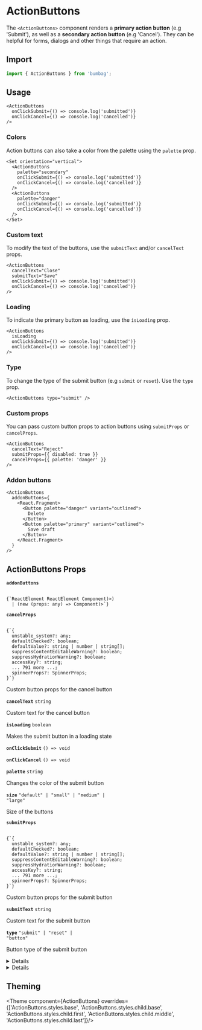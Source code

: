 
# ActionButtons

The `<ActionButtons>` component renders a **primary action button** (e.g 'Submit'), as well as a **secondary action button** (e.g 'Cancel').
They can be helpful for forms, dialogs and other things that require an action.

## Import

```jsx
import { ActionButtons } from 'bumbag';
```

## Usage

```jsx-live
<ActionButtons
  onClickSubmit={() => console.log('submitted')}
  onClickCancel={() => console.log('cancelled')}
/>
```

### Colors

Action buttons can also take a color from the palette using the `palette` prop.

```jsx-live
<Set orientation="vertical">
  <ActionButtons
    palette="secondary"
    onClickSubmit={() => console.log('submitted')}
    onClickCancel={() => console.log('cancelled')}
  />
  <ActionButtons
    palette="danger"
    onClickSubmit={() => console.log('submitted')}
    onClickCancel={() => console.log('cancelled')}
  />
</Set>
```

### Custom text

To modify the text of the buttons, use the `submitText` and/or `cancelText` props.

```jsx-live
<ActionButtons
  cancelText="Close"
  submitText="Save"
  onClickSubmit={() => console.log('submitted')}
  onClickCancel={() => console.log('cancelled')}
/>
```

### Loading

To indicate the primary button as loading, use the `isLoading` prop.

```jsx-live
<ActionButtons
  isLoading
  onClickSubmit={() => console.log('submitted')}
  onClickCancel={() => console.log('cancelled')}
/>
```

### Type

To change the type of the submit button (e.g `submit` or `reset`). Use the `type` prop.

```jsx-live
<ActionButtons type="submit" />
```

### Custom props

You can pass custom button props to action buttons using `submitProps` or `cancelProps`.

```jsx-live
<ActionButtons
  cancelText="Reject"
  submitProps={{ disabled: true }}
  cancelProps={{ palette: 'danger' }}
/>
```

### Addon buttons

```jsx-live
<ActionButtons
  addonButtons={
    <React.Fragment>
      <Button palette="danger" variant="outlined">
        Delete
      </Button>
      <Button palette="primary" variant="outlined">
        Save draft
      </Button>
    </React.Fragment>
  }
/>
```

## ActionButtons Props

<!-- Automatically generated -->

**<Code fontSize="150" marginRight="major-1">addonButtons</Code>**  

<Code isBlock palette="primary" fontSize="150" padding="minor-1" marginBottom="major-2">
{`ReactElement<any, string
  | ((props: any) => ReactElement<any, string
  | ...
  | (new (props: any) => Component<any, any, any>)>)
  | (new (props: any) => Component<any, any, any>)>`}
</Code>

<Divider marginTop="major-2" marginBottom="major-2" />

**<Code fontSize="150" marginRight="major-1">cancelProps</Code>**  

<Code isBlock palette="primary" fontSize="150" padding="minor-1" marginBottom="major-2">
{`{
  unstable_system?: any;
  defaultChecked?: boolean;
  defaultValue?: string | number | string[];
  suppressContentEditableWarning?: boolean;
  suppressHydrationWarning?: boolean;
  accessKey?: string;
  ... 791 more ...;
  spinnerProps?: SpinnerProps;
}`}
</Code>

Custom button props for the cancel button

<Divider marginTop="major-2" marginBottom="major-2" />

**<Code fontSize="150" marginRight="major-1">cancelText</Code>** <Code fontSize="100" palette="primary">string</Code> 

Custom text for the cancel button

<Divider marginTop="major-2" marginBottom="major-2" />

**<Code fontSize="150" marginRight="major-1">isLoading</Code>** <Code fontSize="100" palette="primary">boolean</Code> 

Makes the submit button in a loading state

<Divider marginTop="major-2" marginBottom="major-2" />

**<Code fontSize="150" marginRight="major-1">onClickSubmit</Code>** <Code fontSize="100" palette="primary">() =&#62; void</Code> 

<Divider marginTop="major-2" marginBottom="major-2" />

**<Code fontSize="150" marginRight="major-1">onClickCancel</Code>** <Code fontSize="100" palette="primary">() =&#62; void</Code> 

<Divider marginTop="major-2" marginBottom="major-2" />

**<Code fontSize="150" marginRight="major-1">palette</Code>** <Code fontSize="100" palette="primary">string</Code> 

Changes the color of the submit button

<Divider marginTop="major-2" marginBottom="major-2" />

**<Code fontSize="150" marginRight="major-1">size</Code>** <Code fontSize="100" palette="primary">&#34;default&#34; | &#34;small&#34; | &#34;medium&#34; | &#34;large&#34;</Code> 

Size of the buttons

<Divider marginTop="major-2" marginBottom="major-2" />

**<Code fontSize="150" marginRight="major-1">submitProps</Code>**  

<Code isBlock palette="primary" fontSize="150" padding="minor-1" marginBottom="major-2">
{`{
  unstable_system?: any;
  defaultChecked?: boolean;
  defaultValue?: string | number | string[];
  suppressContentEditableWarning?: boolean;
  suppressHydrationWarning?: boolean;
  accessKey?: string;
  ... 791 more ...;
  spinnerProps?: SpinnerProps;
}`}
</Code>

Custom button props for the submit button

<Divider marginTop="major-2" marginBottom="major-2" />

**<Code fontSize="150" marginRight="major-1">submitText</Code>** <Code fontSize="100" palette="primary">string</Code> 

Custom text for the submit button

<Divider marginTop="major-2" marginBottom="major-2" />

**<Code fontSize="150" marginRight="major-1">type</Code>** <Code fontSize="100" palette="primary">&#34;submit&#34; | &#34;reset&#34; | &#34;button&#34;</Code> 

Button type of the submit button

<Divider marginTop="major-2" marginBottom="major-2" />

<details><Box use="summary" marginBottom="major-2">Inherits <code><strong>Set</strong></code> props</Box>

**<Code fontSize="150" marginRight="major-1">isFilled</Code>** <Code fontSize="100" palette="primary">boolean</Code> 

Indicates if the set items should span the width of the set.

<Divider marginTop="major-2" marginBottom="major-2" />

**<Code fontSize="150" marginRight="major-1">orientation</Code>** <Code fontSize="100" palette="primary">&#34;horizontal&#34; | &#34;vertical&#34;</Code> 

Indicates the orientation of the set.

<Divider marginTop="major-2" marginBottom="major-2" />

**<Code fontSize="150" marginRight="major-1">spacing</Code>** <Code fontSize="100" palette="primary">string</Code> 

Sets the spacing between items.

<Divider marginTop="major-2" marginBottom="major-2" />

**<Code fontSize="150" marginRight="major-1">verticalBelow</Code>**  

<Code isBlock palette="primary" fontSize="150" padding="minor-1" marginBottom="major-2">
{`"tablet"
  | "mobile"
  | "fullHD"
  | "widescreen"
  | "desktop"
  | "min-fullHD"
  | "max-fullHD"
  | "min-widescreen"
  | "max-widescreen"
  | "min-desktop"
  | "max-desktop"
  | "min-tablet"
  | "max-tablet"
  | "min-mobile"
  | "max-mobile"`}
</Code>

Indicates the breakpoint at which the set should become vertical.

<Divider marginTop="major-2" marginBottom="major-2" />

</details>
            

<details><Box use="summary" marginBottom="major-2">Inherits <code><strong>Box</strong></code> props</Box>

**<Code fontSize="150" marginRight="major-1">use</Code>**  

<Code isBlock palette="primary" fontSize="150" padding="minor-1" marginBottom="major-2">
{`string
  | (ComponentClass<any, any> & { useProps: any; })
  | (FunctionComponent<any> & { useProps: any; })`}
</Code>

<Divider marginTop="major-2" marginBottom="major-2" />

**<Code fontSize="150" marginRight="major-1">className</Code>** <Code fontSize="100" palette="primary">string</Code> 

<Divider marginTop="major-2" marginBottom="major-2" />

**<Code fontSize="150" marginRight="major-1">children</Code>**  

<Code isBlock palette="primary" fontSize="150" padding="minor-1" marginBottom="major-2">
{`string
  | number
  | boolean
  | {}
  | ReactElement<any, string
  | ((props: any) => ReactElement<any, string
  | ...
  | (new (props: any) => Component<any, any, any>)>)
  | (new (props: any) => Component<...>)>
  | ReactNodeArray
  | ReactPortal
  | ((props: BoxProps) => ReactNode)`}
</Code>

<Divider marginTop="major-2" marginBottom="major-2" />

**<Code fontSize="150" marginRight="major-1">alignX</Code>** <Code fontSize="100" palette="primary">&#34;left&#34; | &#34;right&#34; | &#34;center&#34;</Code> 

<Divider marginTop="major-2" marginBottom="major-2" />

**<Code fontSize="150" marginRight="major-1">alignY</Code>** <Code fontSize="100" palette="primary">&#34;bottom&#34; | &#34;top&#34; | &#34;center&#34;</Code> 

<Divider marginTop="major-2" marginBottom="major-2" />

**<Code fontSize="150" marginRight="major-1">altitude</Code>** <Code fontSize="100" palette="primary">string</Code> 

<Divider marginTop="major-2" marginBottom="major-2" />

**<Code fontSize="150" marginRight="major-1">variant</Code>** <Code fontSize="100" palette="primary">string</Code> 

<Divider marginTop="major-2" marginBottom="major-2" />

**<Code fontSize="150" marginRight="major-1">colorMode</Code>** <Code fontSize="100" palette="primary">string</Code> 

<Divider marginTop="major-2" marginBottom="major-2" />

**<Code fontSize="150" marginRight="major-1">overrides</Code>**  

<Code isBlock palette="primary" fontSize="150" padding="minor-1" marginBottom="major-2">
{`{
  useCSSVariables?: boolean;
  altitudes?: AltitudesThemeConfig;
  borders?: BordersThemeConfig;
  borderRadii?: BorderRadiiThemeConfig;
  ... 90 more ...;
  Template?: TemplateThemeConfig;
}`}
</Code>

<Divider marginTop="major-2" marginBottom="major-2" />

**<Code fontSize="150" marginRight="major-1">elementRef</Code>** <Code fontSize="100" palette="primary">((instance: any) =&#62; void) | RefObject&#60;any&#62;</Code> 

<Divider marginTop="major-2" marginBottom="major-2" />

**<Code fontSize="150" marginRight="major-1">themeKey</Code>** <Code fontSize="100" palette="primary">string</Code> 

<Divider marginTop="major-2" marginBottom="major-2" />

</details>
            

## Theming

<Theme
  component={ActionButtons}
  overrides={['ActionButtons.styles.base', 'ActionButtons.styles.child.base', 'ActionButtons.styles.child.first', 'ActionButtons.styles.child.middle', 'ActionButtons.styles.child.last']}/>
